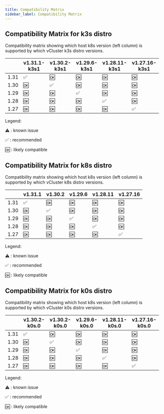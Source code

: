 ```yaml
---
title: Compatibility Matrix
sidebar_label: Compatibility Matrix
---
```


## Compatibility Matrix for k3s distro

Compatibility matrix showing which host k8s version (left column) is supported by which vCluster k3s distro versions.

|      |    v1.31.1-k3s1    |    v1.30.2-k3s1    |    v1.29.6-k3s1    |   v1.28.11-k3s1    |   v1.27.16-k3s1    |
|------|--------------------|--------------------|--------------------|--------------------|--------------------|
| 1.31 | :white_check_mark: | :ok:               | :ok:               | :ok:               | :ok:               |
| 1.30 | :ok:               | :white_check_mark: | :ok:               | :ok:               | :ok:               |
| 1.29 | :ok:               | :ok:               | :white_check_mark: | :ok:               | :ok:               |
| 1.28 | :ok:               | :ok:               | :ok:               | :white_check_mark: | :ok:               |
| 1.27 | :ok:               | :ok:               | :ok:               | :ok:               | :white_check_mark: |


Legend:

:warning: : known issue

:white_check_mark: : recommended

:ok: : likely compatible

## Compatibility Matrix for k8s distro

Compatibility matrix showing which host k8s version (left column) is supported by which vCluster k8s distro versions.

|      |      v1.31.1       |      v1.30.2       |      v1.29.6       |      v1.28.11      |      v1.27.16      |
|------|--------------------|--------------------|--------------------|--------------------|--------------------|
| 1.31 | :white_check_mark: | :ok:               | :ok:               | :ok:               | :ok:               |
| 1.30 | :ok:               | :white_check_mark: | :ok:               | :ok:               | :ok:               |
| 1.29 | :ok:               | :ok:               | :white_check_mark: | :ok:               | :ok:               |
| 1.28 | :ok:               | :ok:               | :ok:               | :white_check_mark: | :ok:               |
| 1.27 | :ok:               | :ok:               | :ok:               | :ok:               | :white_check_mark: |


Legend:

:warning: : known issue

:white_check_mark: : recommended

:ok: : likely compatible

## Compatibility Matrix for k0s distro

Compatibility matrix showing which host k8s version (left column) is supported by which vCluster k0s distro versions.

|      |   v1.30.2-k0s.0    |   v1.30.2-k0s.0    |   v1.29.6-k0s.0    |   v1.28.11-k0s.0   |   v1.27.16-k0s.0   |
|------|--------------------|--------------------|--------------------|--------------------|--------------------|
| 1.31 | :white_check_mark: | :ok:               | :ok:               | :ok:               | :ok:               |
| 1.30 | :ok:               | :white_check_mark: | :ok:               | :ok:               | :ok:               |
| 1.29 | :ok:               | :ok:               | :white_check_mark: | :ok:               | :ok:               |
| 1.28 | :ok:               | :ok:               | :ok:               | :white_check_mark: | :ok:               |
| 1.27 | :ok:               | :ok:               | :ok:               | :ok:               | :white_check_mark: |


Legend:

:warning: : known issue

:white_check_mark: : recommended

:ok: : likely compatible

